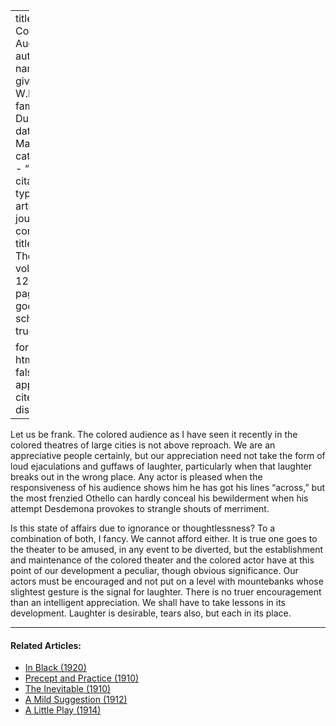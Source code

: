 
---
title: 'The Colored Audience'
author:
  - name:
      given: W.E.B.
      family: Du Bois
date: Mar. 1916
categories: 
  - ""
citation: 
  type: article-journal
  container-title: The Crisis
  volume: 12
  issue: 5
  page: 217
google-scholar: true

format:
  html:
    toc: false
    appendix-cite-as: display
---


Let us be frank. The colored audience as I have seen it recently in the colored theatres of large cities is not above reproach. We are an appreciative people certainly, but our appreciation need not take the form of loud ejaculations and guffaws of laughter, particularly when that laughter breaks out in the wrong place. Any actor is pleased when the responsiveness of his audience shows him he has got his lines "across," but the most frenzied Othello can hardly conceal his bewilderment when his attempt Desdemona provokes to strangle shouts of merriment. 

Is this state of affairs due to ignorance or thoughtlessness? To a combination of both, I fancy. We cannot afford either. It is true one goes to the theater to be amused, in any event to be diverted, but the establishment and maintenance of the colored theater and the colored actor have at this point of our development a peculiar, though obvious significance. Our actors must be encouraged and not put on a level with mountebanks whose slightest gesture is the signal for laughter. There is no truer encouragement than an intelligent appreciation. We shall have to take lessons in its development. Laughter is desirable, tears also, but each in its place. 

<!-- Similar articles start here -->

<hr>
#### Related Articles:

* [In Black (1920)](/Volumes/20/06/in_black.html)
* [Precept and Practice (1910)](/Volumes/01/02/precept_and_practice.html)
* [The Inevitable (1910)](/Volumes/01/02/inevitable.html)
* [A Mild Suggestion (1912)](/Volumes/03/03/mild_suggestion.html)
* [A Little Play (1914)](/Volumes/07/05/a_little_play.html)

<!-- Similar articles end here -->
